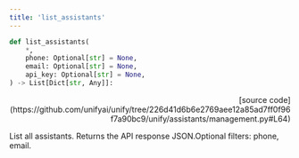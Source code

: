 ```yaml
---
title: 'list_assistants'
---
```


```python
def list_assistants(
    *,
    phone: Optional[str] = None,
    email: Optional[str] = None,
    api_key: Optional[str] = None,
) -> List[Dict[str, Any]]:
```

<p align="right">[source code](https://github.com/unifyai/unify/tree/226d41d6b6e2769aee12a85ad7ff0f96f7a90bc9/unify/assistants/management.py#L64)</p>

List all assistants. Returns the API response JSON.Optional filters: phone, email.